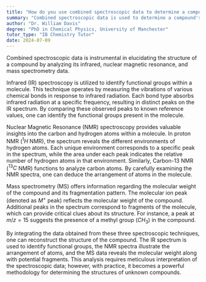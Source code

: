 ```yaml
---
title: "How do you use combined spectroscopic data to determine a compound's structure?"
summary: "Combined spectroscopic data is used to determine a compound's structure by analysing its infrared, nuclear magnetic resonance, and mass spectrometry data."
author: "Dr. William Davis"
degree: "PhD in Chemical Physics, University of Manchester"
tutor_type: "IB Chemistry Tutor"
date: 2024-07-09
---
```


Combined spectroscopic data is instrumental in elucidating the structure of a compound by analyzing its infrared, nuclear magnetic resonance, and mass spectrometry data.

Infrared (IR) spectroscopy is utilized to identify functional groups within a molecule. This technique operates by measuring the vibrations of various chemical bonds in response to infrared radiation. Each bond type absorbs infrared radiation at a specific frequency, resulting in distinct peaks on the IR spectrum. By comparing these observed peaks to known reference values, one can identify the functional groups present in the molecule.

Nuclear Magnetic Resonance (NMR) spectroscopy provides valuable insights into the carbon and hydrogen atoms within a molecule. In proton NMR ($^1H$ NMR), the spectrum reveals the different environments of hydrogen atoms. Each unique environment corresponds to a specific peak in the spectrum, while the area under each peak indicates the relative number of hydrogen atoms in that environment. Similarly, Carbon-13 NMR ($^{13}C$ NMR) functions to analyze carbon atoms. By carefully examining the NMR spectra, one can deduce the arrangement of atoms in the molecule.

Mass spectrometry (MS) offers information regarding the molecular weight of the compound and its fragmentation pattern. The molecular ion peak (denoted as $M^+$ peak) reflects the molecular weight of the compound. Additional peaks in the spectrum correspond to fragments of the molecule, which can provide critical clues about its structure. For instance, a peak at $m/z = 15$ suggests the presence of a methyl group ($CH_3$) in the compound.

By integrating the data obtained from these three spectroscopic techniques, one can reconstruct the structure of the compound. The IR spectrum is used to identify functional groups, the NMR spectra illustrate the arrangement of atoms, and the MS data reveals the molecular weight along with potential fragments. This analysis requires meticulous interpretation of the spectroscopic data; however, with practice, it becomes a powerful methodology for determining the structures of unknown compounds.
    